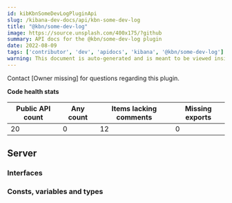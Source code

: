 ```yaml
---
id: kibKbnSomeDevLogPluginApi
slug: /kibana-dev-docs/api/kbn-some-dev-log
title: "@kbn/some-dev-log"
image: https://source.unsplash.com/400x175/?github
summary: API docs for the @kbn/some-dev-log plugin
date: 2022-08-09
tags: ['contributor', 'dev', 'apidocs', 'kibana', '@kbn/some-dev-log']
warning: This document is auto-generated and is meant to be viewed inside our experimental, new docs system. Reach out in #docs-engineering for more info.
---
```




Contact [Owner missing] for questions regarding this plugin.

**Code health stats**

| Public API count  | Any count | Items lacking comments | Missing exports |
|-------------------|-----------|------------------------|-----------------|
| 20 | 0 | 12 | 0 |

## Server

### Interfaces
<DocDefinitionList data={kbnSomeDevLogObj.server.interfaces}/>

### Consts, variables and types
<DocDefinitionList data={kbnSomeDevLogObj.server.misc}/>

